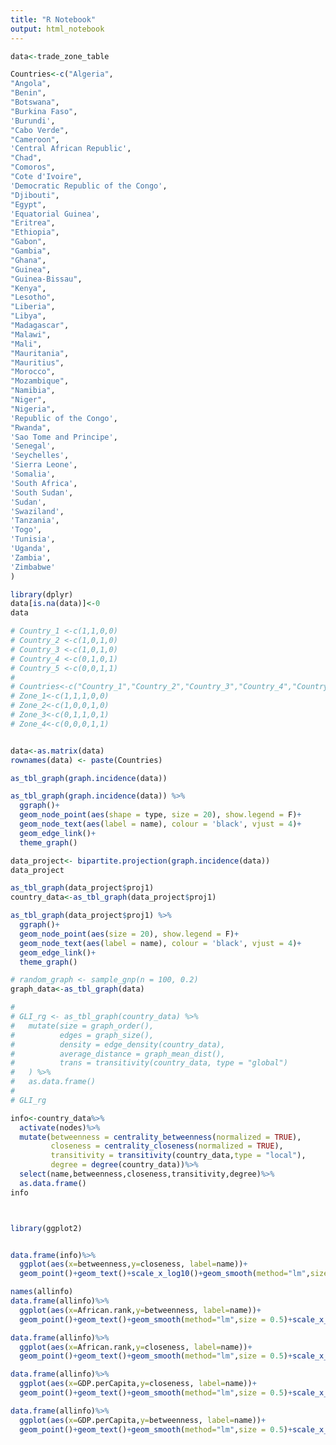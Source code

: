 ```yaml
---
title: "R Notebook"
output: html_notebook
---
```

```r
data<-trade_zone_table

```

```r
Countries<-c("Algeria",
"Angola",
"Benin",
"Botswana",
"Burkina Faso",
'Burundi',
"Cabo Verde",
"Cameroon",
'Central African Republic',
"Chad",
"Comoros",
"Cote d'Ivoire",
'Democratic Republic of the Congo',
"Djibouti",
"Egypt",
'Equatorial Guinea',
"Eritrea",
"Ethiopia",
"Gabon",
"Gambia",
"Ghana",
"Guinea",
"Guinea-Bissau",
"Kenya",
"Lesotho",
"Liberia",
"Libya",
"Madagascar",
"Malawi",
"Mali",
"Mauritania",
"Mauritius",
"Morocco",
"Mozambique",
"Namibia",
"Niger",
"Nigeria",
'Republic of the Congo',
"Rwanda",
'Sao Tome and Principe',
'Senegal',
'Seychelles',
'Sierra Leone',
'Somalia',
'South Africa',
'South Sudan',
'Sudan',
'Swaziland',
'Tanzania',
'Togo',
'Tunisia',
'Uganda',
'Zambia',
'Zimbabwe'
)


```
```r
library(dplyr)
data[is.na(data)]<-0
data
```


```r


# Country_1 <-c(1,1,0,0)
# Country_2 <-c(1,0,1,0)
# Country_3 <-c(1,0,1,0)
# Country_4 <-c(0,1,0,1)
# Country_5 <-c(0,0,1,1)
# 
# Countries<-c("Country_1","Country_2","Country_3","Country_4","Country_5")
# Zone_1<-c(1,1,1,0,0)
# Zone_2<-c(1,0,0,1,0)
# Zone_3<-c(0,1,1,0,1)
# Zone_4<-c(0,0,0,1,1)


data<-as.matrix(data)
rownames(data) <- paste(Countries)

as_tbl_graph(graph.incidence(data))


```


```r
as_tbl_graph(graph.incidence(data)) %>% 
  ggraph()+
  geom_node_point(aes(shape = type, size = 20), show.legend = F)+
  geom_node_text(aes(label = name), colour = 'black', vjust = 4)+
  geom_edge_link()+
  theme_graph()
```

```r
data_project<- bipartite.projection(graph.incidence(data)) 
data_project

as_tbl_graph(data_project$proj1)
country_data<-as_tbl_graph(data_project$proj1)
```

```r
as_tbl_graph(data_project$proj1) %>% 
  ggraph()+
  geom_node_point(aes(size = 20), show.legend = F)+
  geom_node_text(aes(label = name), colour = 'black', vjust = 4)+
  geom_edge_link()+
  theme_graph()


```

```r
# random_graph <- sample_gnp(n = 100, 0.2)
graph_data<-as_tbl_graph(data)

# 
# GLI_rg <- as_tbl_graph(country_data) %>%
#   mutate(size = graph_order(),
#          edges = graph_size(),
#          density = edge_density(country_data),
#          average_distance = graph_mean_dist(),
#          trans = transitivity(country_data, type = "global")
#   ) %>%
#   as.data.frame()
# 
# GLI_rg

info<-country_data%>%
  activate(nodes)%>%
  mutate(betweenness = centrality_betweenness(normalized = TRUE),
         closeness = centrality_closeness(normalized = TRUE),
         transitivity = transitivity(country_data,type = "local"),
         degree = degree(country_data))%>%
  select(name,betweenness,closeness,transitivity,degree)%>%
  as.data.frame()
info




```
```r
library(ggplot2)


data.frame(info)%>%
  ggplot(aes(x=betweenness,y=closeness, label=name))+
  geom_point()+geom_text()+scale_x_log10()+geom_smooth(method="lm",size = 0.5)+ylab("Closeness Centrality")+xlab("betweenness")

```


```r
names(allinfo)
data.frame(allinfo)%>%
  ggplot(aes(x=African.rank,y=betweenness, label=name))+
  geom_point()+geom_text()+geom_smooth(method="lm",size = 0.5)+scale_x_log10()+scale_y_log10()+xlab("African.rank")+ylab("betweenness")

data.frame(allinfo)%>%
  ggplot(aes(x=African.rank,y=closeness, label=name))+
  geom_point()+geom_text()+geom_smooth(method="lm",size = 0.5)+scale_x_log10()+scale_y_log10()+xlab("African.rank")+ylab("closeness")

data.frame(allinfo)%>%
  ggplot(aes(x=GDP.perCapita,y=closeness, label=name))+
  geom_point()+geom_text()+geom_smooth(method="lm",size = 0.5)+scale_x_log10()+xlab('GDP.perCapita')+ylab("closeness")

data.frame(allinfo)%>%
  ggplot(aes(x=GDP.perCapita,y=betweenness, label=name))+
  geom_point()+geom_text()+geom_smooth(method="lm",size = 0.5)+scale_x_log10()+xlab('GDP.perCapita')+ylab("betweenness")

```




